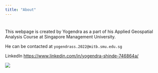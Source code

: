 ```yaml
---
title: "About"
---
```


# 

This webpage is created by Yogendra as a part of his Applied Geospatial Analysis Course at Singapore Management University.

He can be contacted at `yogendrass.2022@mitb.smu.edu.sg`

LinkedIn <https://www.linkedin.com/in/yogendra-shinde-746864a/>

![](images/logo-SMU.jpg){fig-align="left"}
